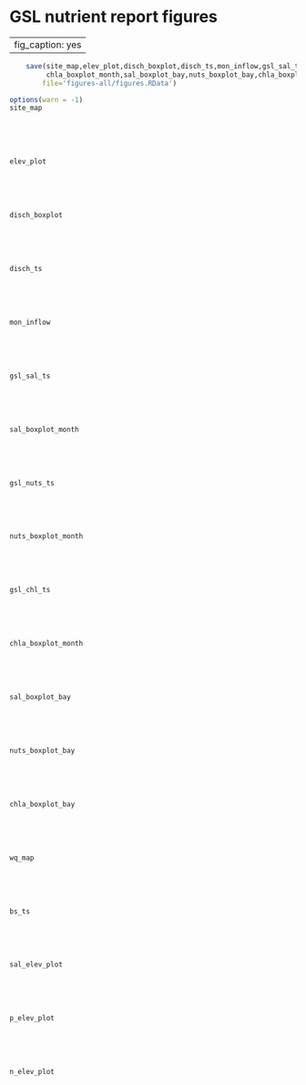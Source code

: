 # GSL nutrient report figures {#figures}

---
fig_caption: yes
---

```r
	save(site_map,elev_plot,disch_boxplot,disch_ts,mon_inflow,gsl_sal_ts,sal_boxplot_month,gsl_nuts_ts,nuts_boxplot_month,gsl_chl_ts,
		 chla_boxplot_month,sal_boxplot_bay,nuts_boxplot_bay,chla_boxplot_bay,wq_map,bs_ts,sal_elev_plot,p_elev_plot,n_elev_plot,
		file='figures-all/figures.RData')
```


```r
options(warn = -1)
site_map
```
<br>
<br>
<br>

```r
elev_plot
```
<br>
<br>
<br>

```r
disch_boxplot
```
<br>
<br>
<br>

```r
disch_ts
```
<br>
<br>
<br>

```r
mon_inflow
```
<br>
<br>
<br>

```r
gsl_sal_ts
```
<br>
<br>
<br>

```r
sal_boxplot_month
```
<br>
<br>
<br>

```r
gsl_nuts_ts
```
<br>
<br>
<br>

```r
nuts_boxplot_month
```
<br>
<br>
<br>

```r
gsl_chl_ts
```
<br>
<br>
<br>

```r
chla_boxplot_month
```
<br>
<br>
<br>

```r
sal_boxplot_bay
```
<br>
<br>
<br>

```r
nuts_boxplot_bay
```
<br>
<br>
<br>

```r
chla_boxplot_bay
```
<br>
<br>
<br>

```r
wq_map
```
<br>
<br>
<br>

```r
bs_ts
```
<br>
<br>
<br>

```r
sal_elev_plot
```
<br>
<br>
<br>

```r
p_elev_plot
```
<br>
<br>
<br>

```r
n_elev_plot
```
<br>
<br>
<br>
